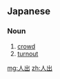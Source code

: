 ==Japanese==
{{ja-kanjitab|ひと|で|yomi=kun}}

===Noun===
{{ja-noun|ひとで}}

# [[crowd]]
# [[turnout]]

[[mg:人出]]
[[zh:人出]]